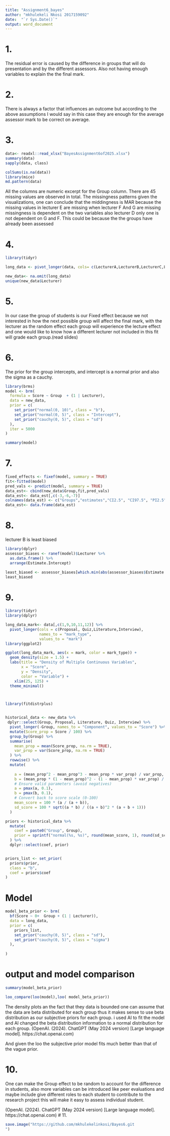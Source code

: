 ```yaml
---
title: "Assignment6_bayes"
author: "mkhulekeli Nkosi 2017159092"
date:  "`r Sys.Date()`"
output: word_document
---
```




# 1. 

The residual error is caused by the difference in groups that will do presentation and by the different assessors. Also not having enough variables to explain the the final mark.

# 2. 

There is always a factor that influences an outcome but according to the above assumptions I would say in this case they are enough for the average assessor mark to be correct on average.

# 3. 

```r
data<- readxl::read_xlsx("BayesAssignment6of2025.xlsx")
summary(data)
sapply(data, class)

colSums(is.na(data))
library(mice)
md.pattern(data)

```

All the columns are numeric excerpt for the Group column. There are 45 missing values are observed in total. The missingness patterns given the visualizations, one can conclude that the middingness is MAR because the missing values in lecturer E are missing when lecturer F And G are missing missingness is dependent on the two variables also lecturer D only one is not dependent on G and F. This could be because the the groups have already been assessed 

# 4. 

```r
library(tidyr)

long_data <- pivot_longer(data, cols= c(LecturerA,LecturerB,LecturerC,LecturerD,LecturerE,LecturerF,LecturerG) ,names_to = c("Lecturer"), values_to = "Score")

new_data<- na.omit(long_data)
unique(new_data$Lecturer)
```

# 5. 

In our case the group of students is our Fixed effect because we not interested in how the next possible group will affect the final mark, with the lecturer as the random effect each group will experience the lecture effect and one would like to know how a different lecturer not included in this fit  will grade each group.(read slides)

# 6.
The prior for the group intercepts, and intercept is a normal prior and also the sigma as a cauchy.

```r
library(brms)
model <- brm(
  formula = Score ~ Group  + (1 | Lecturer),
  data = new_data,
  prior = c(
    set_prior("normal(0, 10)", class = "b"), 
    set_prior("normal(0, 5)", class = "Intercept"),
    set_prior("cauchy(0, 5)", class = "sd")   
  ),
  iter = 5000
)
```

```r
summary(model)

```

# 7.

```r

fixed_effects <- fixef(model, summary = TRUE) 
fit<-fitted(model)
pred_vals <- predict(model, summary = TRUE)
data_est<- cbind(new_data$Group,fit,pred_vals)
data_est<- data_est[,c(-3,-6,-7)]
colnames(data_est) <- c("Groups","estimates","CI2.5", "CI97.5", "PI2.5","PI97.5")
data_est<- data.frame(data_est)
```


# 8.

lecturer B is least biased

```r
library(dplyr)
assessor_biases <- ranef(model)$Lecturer %>%
  as.data.frame() %>%
  arrange(Estimate.Intercept)

least_biased <- assessor_biases[which.min(abs(assessor_biases$Estimate.Intercept)), ]
least_biased

```


# 9.

```r
library(tidyr)
library(dplyr)

long_data_mark<- data[,c(1,9,10,11,12)] %>%
  pivot_longer(cols = c(Proposal, Quiz,Literature,Interview),
               names_to = "mark_type",
               values_to = "mark")
library(ggplot2)

ggplot(long_data_mark, aes(x = mark, color = mark_type)) +
  geom_density(size = 1.5) +
  labs(title = "Density of Multiple Continuous Variables",
       x = "Score",
       y = "Density",
       color = "Variable") +
    xlim(25, 125) +
  theme_minimal()



library(fitdistrplus)


historical_data <- new_data %>%
 dplyr::select(Group, Proposal, Literature, Quiz, Interview) %>%
  pivot_longer(-Group, names_to = "Component", values_to = "Score") %>%
  mutate(Score_prop = Score / 100) %>%  
  group_by(Group) %>%
  summarise(
    mean_prop = mean(Score_prop, na.rm = TRUE),
    var_prop = var(Score_prop, na.rm = TRUE)
  ) %>%
  rowwise() %>%
  mutate(
  
    a = (mean_prop^2 - mean_prop^3 - mean_prop * var_prop) / var_prop,
    b = (mean_prop * (1 - mean_prop)^2 - (1 - mean_prop) * var_prop) / var_prop,
    # Ensure valid parameters (avoid negatives)
    a = pmax(a, 0.1),
    b = pmax(b, 0.1),
    # Convert back to score scale (0-100)
    mean_score = 100 * (a / (a + b)),
    sd_score = 100 * sqrt((a * b) / ((a + b)^2 * (a + b + 1)))
  )

priors <- historical_data %>%
  mutate(
    coef = paste0("Group", Group),  
    prior = sprintf("normal(%s, %s)", round(mean_score, 1), round(sd_score, 1))
  ) %>%
  dplyr::select(coef, prior)


priors_list <- set_prior(
  priors$prior, 
  class = "b", 
  coef = priors$coef  
)

```


# Model
```r

model_beta_prior <- brm(
  bf(Score ~ 0+  Group + (1 | Lecturer)),
  data = long_data,
  prior = c(
    priors_list, 
    set_prior("cauchy(0, 5)", class = "sd"),  
    set_prior("cauchy(0, 5)", class = "sigma") 
  ),
  
)
```

# output and model comparison

```r
summary(model_beta_prior)

loo_compare(loo(model),loo( model_beta_prior))

```

The density plots an the fact that they data is bounded one can assume that the data are beta distributed for each group thus it makes sense to use beta distribution as our subjective priors for each group. i used AI to fit the model and AI changed the beta distribution information to a normal distribution for each group. (OpenAI. (2024). ChatGPT (May 2024 version) [Large language model]. https://chat.openai.com)

And given the loo the subjective prior model fits much better than that of the vague prior.

# 10. 

One can make the Group effect to be random to account for the difference in students, also more variables can be introduced like peer evaluations and maybe include give different roles to each student to contribute to the research project this will make it easy to assess individual student. 

(OpenAI. (2024). ChatGPT (May 2024 version) [Large language model]. https://chat.openai.com)
# 11.


```r

save.image("https://github.com/mkhulekelinkosi/Bayes6.git
")
```




